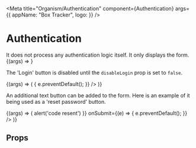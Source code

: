 
<Meta
  title="Organism/Authentication"
  component={Authentication}
  args={{
    appName: "Box Tracker",
    logo: <Logo fill="#000" />
  }}
/>

# Authentication

<Description of={Authentication} />

<Tip type="danger">
  It does not process any authentication logic itself. It only displays the
  form.
</Tip>

<Canvas withSource="open">
  <Story name="Default">{(args) => <Authentication {...args} />}</Story>
</Canvas>

The 'Login' button is disabled until the `disableLogin` prop is set to `false`.

<Canvas withSource="open">
  <Story name="Login button enabled">
    {(args) => (
      <Authentication
        {...args}
        disableLogin={false}
        onSubmit={(e) => {
          e.preventDefault();
        }}
      />
    )}
  </Story>
</Canvas>

An additional text button can be added to the form. Here is an example of it being used as a 'reset password' button.

<Canvas withSource="open">
  <Story name="Extra text button enabled">
    {(args) => (
      <Authentication
        {...args}
        disableLogin={false}
        textButton={{
          label: 'Reset password',
          onClick: () => alert('code resent')
        }}
        onSubmit={(e) => {
          e.preventDefault();
        }}
      />
    )}
  </Story>
</Canvas>

## Props

<ArgsTable of={Authentication} />
